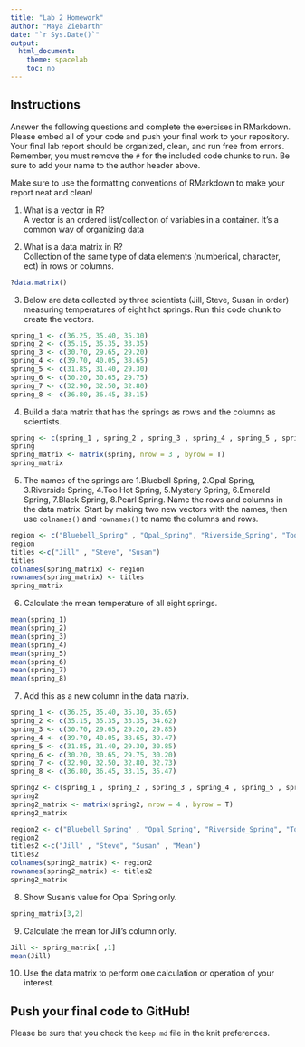 ```yaml
---
title: "Lab 2 Homework"
author: "Maya Ziebarth"
date: "`r Sys.Date()`"
output:
  html_document:
    theme: spacelab
    toc: no
---
```


## Instructions
Answer the following questions and complete the exercises in RMarkdown. Please embed all of your code and push your final work to your repository. Your final lab report should be organized, clean, and run free from errors. Remember, you must remove the `#` for the included code chunks to run. Be sure to add your name to the author header above.  

Make sure to use the formatting conventions of RMarkdown to make your report neat and clean!  

1. What is a vector in R?  
A vector is an ordered list/collection of variables in a container. It's a common way of organizing data

2. What is a data matrix in R?  
Collection of the same type of data elements (numberical, character, ect) in rows or columns. 
```r
?data.matrix()
```


3. Below are data collected by three scientists (Jill, Steve, Susan in order) measuring temperatures of eight hot springs. Run this code chunk to create the vectors.  
```r
spring_1 <- c(36.25, 35.40, 35.30)
spring_2 <- c(35.15, 35.35, 33.35)
spring_3 <- c(30.70, 29.65, 29.20)
spring_4 <- c(39.70, 40.05, 38.65)
spring_5 <- c(31.85, 31.40, 29.30)
spring_6 <- c(30.20, 30.65, 29.75)
spring_7 <- c(32.90, 32.50, 32.80)
spring_8 <- c(36.80, 36.45, 33.15)
```

4. Build a data matrix that has the springs as rows and the columns as scientists.  
```r
spring <- c(spring_1 , spring_2 , spring_3 , spring_4 , spring_5 , spring_6 , spring_7 , spring_8)
spring
spring_matrix <- matrix(spring, nrow = 3 , byrow = T)
spring_matrix
```


5. The names of the springs are 1.Bluebell Spring, 2.Opal Spring, 3.Riverside Spring, 4.Too Hot Spring, 5.Mystery Spring, 6.Emerald Spring, 7.Black Spring, 8.Pearl Spring. Name the rows and columns in the data matrix. Start by making two new vectors with the names, then use `colnames()` and `rownames()` to name the columns and rows.

```r
region <- c("Bluebell_Spring" , "Opal_Spring", "Riverside_Spring", "Too_Hot_Spring", "Mystery_Spring", "Emerald_Spring", "Black_Spring", "Pearl_Spring")
region
titles <-c("Jill" , "Steve", "Susan")
titles
colnames(spring_matrix) <- region
rownames(spring_matrix) <- titles
spring_matrix
```

6. Calculate the mean temperature of all eight springs.
```r
mean(spring_1)
mean(spring_2)
mean(spring_3)
mean(spring_4)
mean(spring_5)
mean(spring_6)
mean(spring_7)
mean(spring_8)
```


7. Add this as a new column in the data matrix.  
```r
spring_1 <- c(36.25, 35.40, 35.30, 35.65)
spring_2 <- c(35.15, 35.35, 33.35, 34.62)
spring_3 <- c(30.70, 29.65, 29.20, 29.85)
spring_4 <- c(39.70, 40.05, 38.65, 39.47)
spring_5 <- c(31.85, 31.40, 29.30, 30.85)
spring_6 <- c(30.20, 30.65, 29.75, 30.20)
spring_7 <- c(32.90, 32.50, 32.80, 32.73)
spring_8 <- c(36.80, 36.45, 33.15, 35.47)
```

```r
spring2 <- c(spring_1 , spring_2 , spring_3 , spring_4 , spring_5 , spring_6 , spring_7 , spring_8)
spring2
spring2_matrix <- matrix(spring2, nrow = 4 , byrow = T)
spring2_matrix
```
```r
region2 <- c("Bluebell_Spring" , "Opal_Spring", "Riverside_Spring", "Too_Hot_Spring", "Mystery_Spring", "Emerald_Spring", "Black_Spring", "Pearl_Spring")
region2
titles2 <-c("Jill" , "Steve", "Susan" , "Mean")
titles2
colnames(spring2_matrix) <- region2
rownames(spring2_matrix) <- titles2
spring2_matrix
```

8. Show Susan's value for Opal Spring only.
```r
spring_matrix[3,2]
```


9. Calculate the mean for Jill's column only.  
```r
Jill <- spring_matrix[ ,1]
mean(Jill)
```


10. Use the data matrix to perform one calculation or operation of your interest.

## Push your final code to GitHub!
Please be sure that you check the `keep md` file in the knit preferences.  
